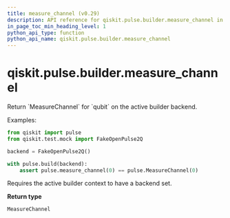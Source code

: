 ```yaml
---
title: measure_channel (v0.29)
description: API reference for qiskit.pulse.builder.measure_channel in qiskit v0.29
in_page_toc_min_heading_level: 1
python_api_type: function
python_api_name: qiskit.pulse.builder.measure_channel
---
```


<span id="qiskit-pulse-builder-measure-channel" />

# qiskit.pulse.builder.measure\_channel

<Function id="qiskit.pulse.builder.measure_channel" isDedicatedPage={true} github="https://github.com/qiskit/qiskit/tree/stable/0.18/qiskit/pulse/builder.py" signature="measure_channel(qubit)">
  Return `MeasureChannel` for `qubit` on the active builder backend.

  Examples:

  ```python
  from qiskit import pulse
  from qiskit.test.mock import FakeOpenPulse2Q

  backend = FakeOpenPulse2Q()

  with pulse.build(backend):
      assert pulse.measure_channel(0) == pulse.MeasureChannel(0)
  ```

  <Admonition title="Note" type="note">
    Requires the active builder context to have a backend set.
  </Admonition>

  **Return type**

  `MeasureChannel`
</Function>

